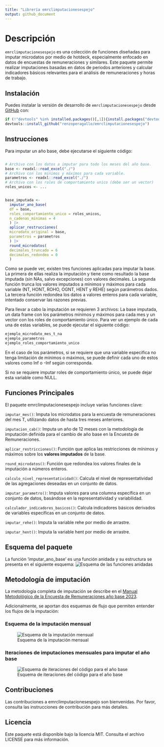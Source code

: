 ```yaml
---
title: "Librería emrclimputacionesespejo"
output: github_document
---
```


<!-- badges: start -->
<!-- badges: end -->

# Descripción

`emrclimputacionesespejo` es una colección de funciones diseñadas para imputar microdatos por medio de hotdeck, especialmente enfocado en datos de encuestas de remuneraciones y similares. Este paquete permite realizar imputaciones basadas en datos de periodos anteriores y calcular indicadores básicos relevantes para el análisis de remuneraciones y horas de trabajo.

## Instalación

Puedes instalar la versión de desarrollo de `emrclimputacionesespejo` desde [GitHub](https://github.com/) con:

``` r
if (!"devtools" %in% installed.packages()[,1]){install.packages("devtools")}
devtools::install_github("renzoperagallo/emrclimputacionesespejo")
```
## Instrucciones

Para imputar un año base, debe ejecutarse el siguiente código: 

``` r

# Archivo con los datos a imputar para todo los meses del año base.
base <- readxl::read_excel("./")
# Archivo con los mínimos y máximos para cada variable.
parametros <- readxl::read_excel("./")
# Archivo con los roles de comportamiento unico (debe ser un vector)
roles_unicos <- ...


base_imputada <- 
  imputar_ano_base(
  df = base,
  roles_comportamiento_unico = roles_unicos,
  n_cadenas_minimas = 4
  ) |> 
  aplicar_restrucciones(
  microdato_original = base,
  parametros = parametros
  ) |> 
  round_microdatos(
  decimales_truncado = 6
  decimales_redondeo = 0
  )

``` 

Como se puede ver, existen tres funciones aplicadas para imputar la base. La primera de ellas realiza la imputación y tiene como resultado la base imputada (sin NAs, salvo excepciones) con valores decimales. La segunda función  trunca los valores imputados a mínimos y máximos para cada variable (NT, HONT, ROHO, OGNT, HENT y REHE) según parámetros dados. La tercera función redondea los datos a valores enteros para cada variable, intentado conservar las razones previas. 

Para llevar a cabo la imputación se requieren 3 archivos: La base imputada, un data frame con los parámetros mínimos y máximos para cada mes  y un vector con los roles de comportamiento único. Para ver un ejemplo de cada una de estas variables, se puede ejecutar el siguiente código: 

``` r
ejemplo_microdato_mes_t_na
ejemplo_parametros
ejemplo_roles_comportamiento_unico
```
En el caso de los parámetros, si se requiere que una variable especifica no tenga limitación de mínimos o máximos, se puede definir cada uno de estos valores como Inf o -Inf según corresponda. 

Si no se requiere imputar roles de comportamiento único, se puede dejar esta variable como NULL. 

## Funciones Principales

El paquete emrclimputacionesespejo incluye varias funciones clave:

`imputar_mes()`: Imputa los microdatos para la encuesta de remuneraciones del mes T, utilizando datos de hasta tres meses anteriores.

`imputacion_cab()`: Imputa un año de 12 meses con la metodología de imputación definida para el cambio de año base en la Encuesta de Remuneraciones.

`aplicar_restricciones()`: Función que aplica las restricciones de mínimos y máximos sobre los **valores imputados** de la base. 

`round_microdatos()`: Función que redondea los valores finales de la imputación a números enteros. 

`calculo_nivel_representatividad()`: Calcula el nivel de representatividad de las agregaciones deseadas en un conjunto de datos.

`imputar_parametro()`: Imputa valores para una columna específica en un conjunto de datos, basándose en la representatividad y variabilidad.

`calculador_indicadores_basicos()`: Calcula indicadores básicos derivados de variables específicas en un conjunto de datos.

`imputar_rehe()`: Imputa la variable rehe por medio de arrastre. 

`imputar_hent()`: Imputa la variable hent por medio de arrastre. 


## Esquema del paquete

La función 'imputar_ano_base' es una función anidada  y su estructura se presenta  en  el siguiente esquema: 
![Esquema de las funciones anidadas](extra/funciones_paquete.jpg)

## Metodología de imputación

La metodología completa de imputación se describe en el [Manual Metodológico de la Encuesta de Remuneraciones año base 2023](enlace).

Adicionalmente, se aportan dos esquemas de flujo que permiten entender los flujos de la imputación: 

### Esquema de la imputación mensual

![Esquema de la imputación mensual](extra/imputacion_mensual.png) 

### Iteraciones de imputaciones mensuales para imputar el año base

![Esquema de iteraciones del código para el año base](extra/iteraciones_cab.png) 

## Contribuciones
Las contribuciones a emrclimputacionesespejo son bienvenidas. Por favor, consulta las instrucciones de contribución para más detalles.

## Licencia
Este paquete está disponible bajo la licencia MIT. Consulta el archivo LICENSE para más información.
